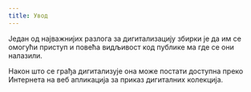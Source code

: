 ```yaml
---
title: Увод
---
```

Један од најважнијих разлога за дигитализацију збирки је да им се омогући приступ и повећа видљивост код публике ма где се они налазили.

Након што се грађа дигитализује она може постати доступна преко Интернета на веб апликација за приказ дигиталних колекција.
